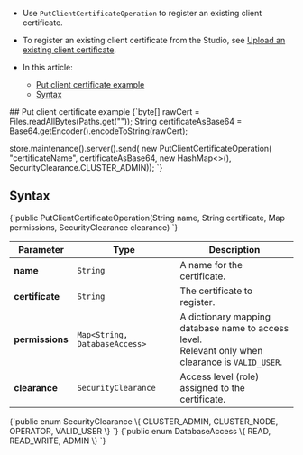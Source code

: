 
<Admonition type="note" title="">

* Use `PutClientCertificateOperation` to register an existing client certificate.

* To register an existing client certificate from the Studio,
  see [Upload an existing client certificate](../../../../studio/server/certificates/server-management-certificates-view.mdx#upload-an-existing-client-certificate).

* In this article:
    * [Put client certificate example](../../../../client-api/operations/server-wide/certificates/put-client-certificate.mdx#put-client-certificate-example)
    * [Syntax](../../../../client-api/operations/server-wide/certificates/put-client-certificate.mdx#syntax)

</Admonition>
## Put client certificate example

<TabItem value="cert_put_2" label="cert_put_2">
<CodeBlock language="java">
{`byte[] rawCert = Files.readAllBytes(Paths.get("<path-to-certificate.crt>"));
String certificateAsBase64 = Base64.getEncoder().encodeToString(rawCert);                

store.maintenance().server().send(
    new PutClientCertificateOperation(
        "certificateName",
        certificateAsBase64,
        new HashMap<>(),
        SecurityClearance.CLUSTER_ADMIN));
`}
</CodeBlock>
</TabItem>



## Syntax

<TabItem value="cert_put_1" label="cert_put_1">
<CodeBlock language="java">
{`public PutClientCertificateOperation(String name,
                                     String certificate,
                                     Map<String, DatabaseAccess> permissions,
                                     SecurityClearance clearance)
`}
</CodeBlock>
</TabItem>

| Parameter       | Type                          | Description                                                                                          |
|-----------------|-------------------------------|------------------------------------------------------------------------------------------------------|
| **name**        | `String`                      | A name for the certificate.                                                                          |
| **certificate** | `String`                      | The certificate to register.                                                                         |
| **permissions** | `Map<String, DatabaseAccess>` | A dictionary mapping database name to access level.<br/>Relevant only when clearance is `VALID_USER`. |
| **clearance**   | `SecurityClearance`           | Access level (role) assigned to the certificate.                                                     |

<TabItem value="cert_1_2" label="cert_1_2">
<CodeBlock language="java">
{`public enum SecurityClearance \{
    CLUSTER_ADMIN,
    CLUSTER_NODE,
    OPERATOR,
    VALID_USER
\}
`}
</CodeBlock>
</TabItem>
<TabItem value="cert_1_3" label="cert_1_3">
<CodeBlock language="java">
{`public enum DatabaseAccess \{
    READ,
    READ_WRITE,
    ADMIN
\}
`}
</CodeBlock>
</TabItem>




